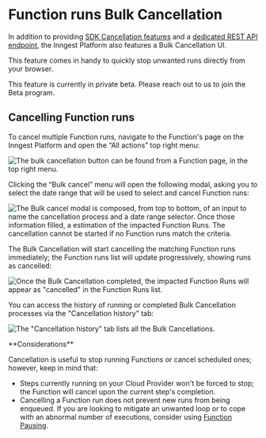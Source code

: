 
# Function runs Bulk Cancellation

In addition to providing [SDK Cancellation features](/docs/features/inngest-functions/cancellation/cancel-on-events) and a [dedicated REST API endpoint](/docs/guides/cancel-running-functions), the Inngest Platform also features a Bulk Cancellation UI.

This feature comes in handy to quickly stop unwanted runs directly from your browser.

<Callout variant="warning">
This feature is currently in private beta. Please reach out to us to join the Beta program.
</Callout>

## Cancelling Function runs

To cancel multiple Function runs, navigate to the Function's page on the Inngest Platform and open the “All actions” top right menu:

![The bulk cancellation button can be found from a Function page, in the top right menu.](/assets/docs/platform/manage/bulk-cancellation/function-runs-cancel-button.png)

Clicking the “Bulk cancel” menu will open the following modal, asking you to select the date range that will be used to select and cancel Function runs:

![The Bulk cancel modal is composed, from top to bottom, of an input to name the cancellation process and a date range selector. Once those information filled, a estimation of the impacted Function Runs. The cancellation cannot be started if no Function runs match the criteria.](/assets/docs/platform/manage/bulk-cancellation/bulk-cancel-modal.png)

The Bulk Cancellation will start cancelling the matching Function runs immediately; the Function runs list will update progressively, showing runs as cancelled:

![Once the Bulk Cancellation completed, the impacted Function Runs will appear as "cancelled" in the Function Runs list.](/assets/docs/platform/manage/bulk-cancellation/function-runs-cancelled.png)

You can access the history of running or completed Bulk Cancellation processes via the "Cancellation history" tab:

![The "Cancellation history" tab lists all the Bulk Cancellations.](/assets/docs/platform/manage/bulk-cancellation/bulk-cancel-history.png)


<Callout variant="info">
**Considerations**

Cancellation is useful to stop running Functions or cancel scheduled ones; however, keep in mind that:

- Steps currently running on your Cloud Provider won't be forced to stop; the Function will cancel upon the current step's completion.
- Cancelling a Function run does not prevent new runs from being enqueued. If you are looking to mitigate an unwanted loop or to cope with an abnormal number of executions, consider using [Function Pausing](/docs/guides/pause-functions).
</Callout>